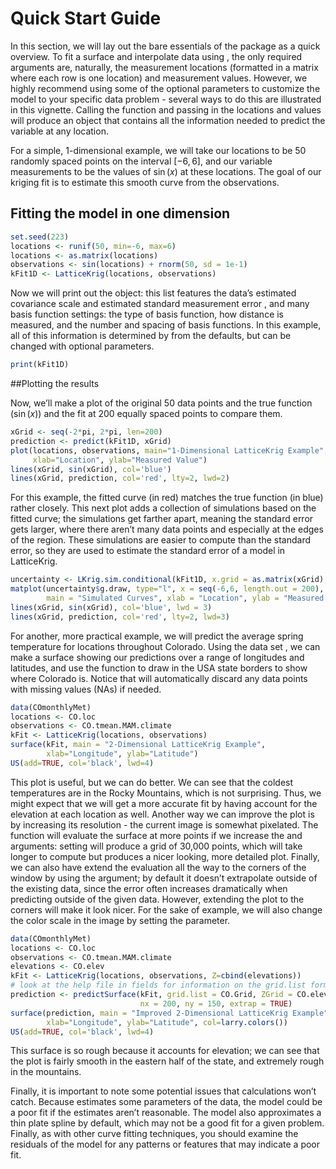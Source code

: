 # Quick Start Guide

In this section, we will lay out the bare essentials of the package as a quick overview. To fit a surface and interpolate data using \ttt{LatticeKrig}, the only required arguments are, naturally, the measurement locations (formatted in a matrix where each row is one location) and measurement values. However, we highly recommend using some of the optional parameters to customize the model to your specific data problem - several ways to do this are illustrated in this vignette. Calling the \ttt{LatticeKrig} function and passing in the locations and values will produce an \ttt{LKrig} object that contains all the information needed to predict the variable at any location. 

For a simple, 1-dimensional example, we will take our locations to be 50 randomly spaced points on the interval $[-6, 6]$, and our variable measurements to be the values of $\sin(x)$ at these locations. The goal of our kriging fit is to estimate this smooth curve from the observations.

## Fitting the model in one dimension

```r
set.seed(223)
locations <- runif(50, min=-6, max=6)
locations <- as.matrix(locations)
observations <- sin(locations) + rnorm(50, sd = 1e-1)
kFit1D <- LatticeKrig(locations, observations)
```

Now we will print out the \ttt{LKrig} object: this list features the data's estimated covariance scale \ttt{rho} and estimated standard measurement error \ttt{sigma}, and many basis function settings: the type of basis function, how distance is measured, and the number and spacing of basis functions. In this example, all of this information is determined by \ttt{LatticeKrig} from the defaults, but can be changed with optional parameters.

```r
print(kFit1D)
```

##Plotting the results

Now, we'll make a plot of the original 50 data points and the true function ($\sin(x)$) and the \ttt{LatticeKrig} fit at 200 equally spaced points to compare them.
```r
xGrid <- seq(-2*pi, 2*pi, len=200)
prediction <- predict(kFit1D, xGrid)
plot(locations, observations, main="1-Dimensional LatticeKrig Example", 
     xlab="Location", ylab="Measured Value")
lines(xGrid, sin(xGrid), col='blue')
lines(xGrid, prediction, col='red', lty=2, lwd=2)
```

For this example, the fitted curve (in red) matches the true function (in blue) rather closely. This next plot adds a collection of simulations based on the fitted curve; the simulations get farther apart, meaning the standard error gets larger, where there aren't many data points and especially at the edges of the region. These simulations are easier to compute than the standard error, so they are used to estimate the standard error of a model in LatticeKrig.

```r
uncertainty <- LKrig.sim.conditional(kFit1D, x.grid = as.matrix(xGrid), M=5)
matplot(uncertainty$g.draw, type="l", x = seq(-6,6, length.out = 200),
        main = "Simulated Curves", xlab = "Location", ylab = "Measured Value")
lines(xGrid, sin(xGrid), col='blue', lwd = 3)
lines(xGrid, prediction, col='red', lty=2, lwd=3)
```

For another, more practical example, we will predict the average spring temperature for locations throughout Colorado. Using the data set \ttt{COmonthlyMet}, we can make a surface showing our predictions over a range of longitudes and latitudes, and use the \ttt{US} function to draw in the USA state borders to show where Colorado is. Notice that \ttt{LatticeKrig} will automatically discard any data points with missing values (NAs) if needed.

```r
data(COmonthlyMet)
locations <- CO.loc
observations <- CO.tmean.MAM.climate
kFit <- LatticeKrig(locations, observations)
surface(kFit, main = "2-Dimensional LatticeKrig Example",
        xlab="Longitude", ylab="Latitude")
US(add=TRUE, col='black', lwd=4)
```

This plot is useful, but we can do better. We can see that the coldest temperatures are in the Rocky Mountains, which is not surprising. Thus, we might expect that we will get a more accurate fit by having \ttt{LatticeKrig} account for the elevation at each location as well. Another way we can improve the plot is by increasing its resolution - the current image is somewhat pixelated. The \ttt{surface} function will evaluate the surface at more points if we increase the \ttt{nx} and \ttt{ny} arguments: setting \ttt{nx=200, ny=150} will produce a grid of 30,000 points, which will take longer to compute but produces a nicer looking, more detailed plot. Finally, we can also have \ttt{surface} extend the evaluation all the way to the corners of the window by using the \ttt{extrap} argument; by default it doesn't extrapolate outside of the existing data, since the error often increases dramatically when predicting outside of the given data. However, extending the plot to the corners will make it look nicer. For the sake of example, we will also change the color scale in the image by setting the \ttt{col} parameter.

```r
data(COmonthlyMet)
locations <- CO.loc
observations <- CO.tmean.MAM.climate
elevations <- CO.elev
kFit <- LatticeKrig(locations, observations, Z=cbind(elevations))
# look at the help file in fields for information on the grid.list format
prediction <- predictSurface(kFit, grid.list = CO.Grid, ZGrid = CO.elevGrid,
                             nx = 200, ny = 150, extrap = TRUE)
surface(prediction, main = "Improved 2-Dimensional LatticeKrig Example", 
        xlab="Longitude", ylab="Latitude", col=larry.colors())
US(add=TRUE, col='black', lwd=4)
```

This surface is so rough because it accounts for elevation; we can see that the plot is fairly smooth in the eastern half of the state, and extremely rough in the mountains. 

Finally, it is important to note some potential issues that \ttt{LatticeKrig} calculations won't catch. Because \ttt{LatticeKrig} estimates some parameters of the data, the model could be a poor fit if the estimates aren't reasonable. The \ttt{LatticeKrig} model also approximates a thin plate spline by default, which may not be a good fit for a given problem. Finally, as with other curve fitting techniques, you should examine the residuals of the model for any patterns or features that may indicate a poor fit.